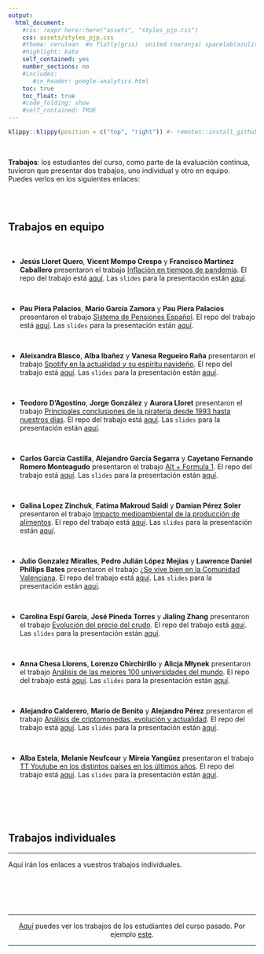```yaml
---
output:
  html_document:
    #css: !expr here::here("assets", "styles_pjp.css") 
    css: assets/styles_pjp.css
    #theme: cerulean  #o flatly(gris)  united (naranja) spacelab(azulito) o yeti o faltly o sandstone
    #highlight: kate 
    self_contained: yes
    number_sections: no
    #includes:
       #in_header: google-analytics.html
    toc: true
    toc_float: true
    #code_folding: show
    #self_contained: TRUE
---
```




```r
klippy::klippy(position = c("top", "right")) #- remotes::install_github("rlesur/klippy")
```

<br>

<div class = "blue">
**Trabajos**: los estudiantes del curso, como parte de la evaluación continua, tuvieron que presentar dos trabajos, uno individual y otro en equipo. Puedes verlos en los siguientes enlaces:
</div>



<br><br>

## Trabajos en equipo

<br>

- **Jesús Lloret Quero**, **Vicent Mompo Crespo** y **Francisco Martínez Caballero** presentaron el trabajo [Inflación en tiempos de pandemia](https://fran2200.github.io/trabajo_BigData_equipo/){target="_blank"}. El repo del trabajo está [aquí](https://github.com/fran2200/trabajo_BigData_equipo){target="_blank"}.  Las `slides` para la presentación están [aquí](https://fran2200.github.io/trabajo_BigData_slides/){target="_blank"}.

<br> 


- **Pau Piera Palacios**, **Mario García Zamora** y **Pau Piera Palacios** presentaron el trabajo [Sistema de Pensiones Español](https://paupiera23.github.io/trabajo_BigData_equipo/){target="_blank"}. El repo del trabajo está [aquí](https://github.com/paupiera23/trabajo_BigData_equipo){target="_blank"}.  Las `slides` para la presentación están [aquí](https://paupiera23.github.io/trabajo_BigData_slides/){target="_blank"}.


<br> 


- **Aleixandra Blasco**, **Alba Ibañez** y **Vanesa Regueiro Raña** presentaron el trabajo [Spotify en la actualidad y su espíritu navideño](https://vanesarr.github.io/trabajo_BigData_equipo/){target="_blank"}. El repo del trabajo está [aquí](https://github.com/vanesarr/trabajo_BigData_equipo){target="_blank"}.  Las `slides` para la presentación están [aquí](https://vanesarr.github.io/trabajo_BigData_slides/){target="_blank"}.

<br> 


- **Teodoro D'Agostino**, **Jorge González** y **Aurora Lloret** presentaron el trabajo [Principales conclusiones de la piratería desde 1993 hasta nuestros días](https://joorge0603.github.io/trabajo_BigData_equipo/){target="_blank"}. El repo del trabajo está [aquí](https://github.com/joorge0603/trabajo_BigData_equipo){target="_blank"}.  Las `slides` para la presentación están [aquí](https://joorge0603.github.io/trabajo_BigData_slides/){target="_blank"}.

<br> 


- **Carlos García Castilla**, **Alejandro García Segarra** y **Cayetano Fernando Romero Monteagudo** presentaron el trabajo [Alt +  Formula 1](https://cayetano108.github.io/trabajo_BigData_equipo/){target="_blank"}. El repo del trabajo está [aquí](https://github.com/cayetano108/trabajo_BigData_equipo){target="_blank"}.  Las `slides` para la presentación están [aquí](https://cayetano108.github.io/trabajo_BigData_slides/){target="_blank"}.

<br> 


- **Galina Lopez Zinchuk**, **Fatima Makroud Saidi** y **Damian Pérez Soler** presentaron el trabajo [Impacto medioambiental de la producción de alimentos](https://damianps14.github.io/trabajo_BigData_equipo/){target="_blank"}. El repo del trabajo está [aquí](https://github.com/damianps14/trabajo_BigData_equipo){target="_blank"}.  Las `slides` para la presentación están [aquí](https://damianps14.github.io/trabajo_BigData_slides/){target="_blank"}.

<br> 



- **Julio Gonzalez Miralles**, **Pedro Julián López Mejías** y **Lawrence Daniel Phillips Bates** presentaron el trabajo [¿Se vive bien en la Comunidad Valenciana](https://lorenzo1999.github.io/trabajo_BigData_equipo/){target="_blank"}. El repo del trabajo está [aquí](https://github.com/lorenzo1999/trabajo_BigData_equipo){target="_blank"}.  Las `slides` para la presentación están [aquí](https://lorenzo1999.github.io/trabajo_BigData_slides/){target="_blank"}.

<br> 


- **Carolina Espí García**, **José Pineda Torres** y **Jialing Zhang** presentaron el trabajo [Evolución del precio del crudo](https://Pitojo.github.io/trabajo_BigData_equipo/){target="_blank"}. El repo del trabajo está [aquí](https://github.com/Pitojo/trabajo_BigData_equipo){target="_blank"}.  Las `slides` para la presentación están [aquí](https://Pitojo.github.io/trabajo_BigData_slides/){target="_blank"}.

<br> 


- **Anna Chesa Llorens**, **Lorenzo Chirchirillo** y **Alicja Młynek** presentaron el trabajo [Análisis de las mejores 100 universidades del mundo](https://AlicjaMl.github.io/trabajo_BigData_equipo/){target="_blank"}. El repo del trabajo está [aquí](https://github.com/AlicjaMl/trabajo_BigData_equipo){target="_blank"}.  Las `slides` para la presentación están [aquí](https://AlicjaMl.github.io/trabajo_BigData_slides/){target="_blank"}.

<br> 


- **Alejandro Calderero**, **Mario de Benito** y **Alejandro Pérez** presentaron el trabajo [Análisis de criptomonedas, evolución y actualidad](https://alejandrocp00.github.io/trabajo_BigData_equipo/){target="_blank"}. El repo del trabajo está [aquí](https://github.com/alejandrocp00/trabajo_BigData_equipo){target="_blank"}.  Las `slides` para la presentación están [aquí](https://alejandrocp00.github.io/trabajo_BigData_slides/){target="_blank"}.

<br> 


- **Alba Estela**, **Melanie Neufcour** y **Mireia Yangüez** presentaron el trabajo [TT Youtube en los distintos países en los últimos años](https://meneuf.github.io/trabajo_BigData_equipo/){target="_blank"}. El repo del trabajo está [aquí](https://github.com/meneuf/trabajo_BigData_equipo){target="_blank"}.  Las `slides` para la presentación están [aquí](https://meneuf.github.io/trabajo_BigData_slides/){target="_blank"}.

<br> 



<br><br>

## Trabajos individuales

------------------

Aquí irán los enlaces a vuestros trabajos individuales.

<br>



<br><br>

------------------------


<div class = "blue">
<center>[Aquí](https://perezp44.github.io/intro-ds-20-21-web/07-trabajos.html){target="_blank"} puedes ver los trabajos de los estudiantes del curso pasado. Por ejemplo [este](https://nosan5.github.io/trabajo_BigData_equipo/){target="_blank"}. </center>

</div>


------------------------

<div class="tocify-extend-page" data-unique="tocify-extend-page" style="height: 0;"></div>
